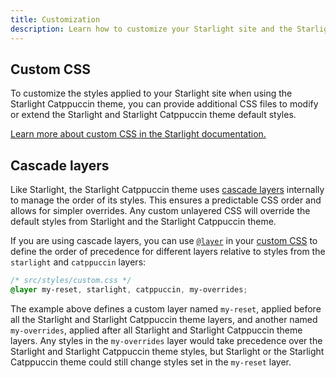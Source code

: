 ```yaml
---
title: Customization
description: Learn how to customize your Starlight site and the Starlight Catppuccin theme with custom CSS.
---
```


## Custom CSS

To customize the styles applied to your Starlight site when using the Starlight Catppuccin theme, you can provide additional CSS files to modify or extend the Starlight and Starlight Catppuccin theme default styles.

[Learn more about custom CSS in the Starlight documentation.](https://starlight.astro.build/guides/css-and-tailwind/#custom-css-styles)

## Cascade layers

Like Starlight, the Starlight Catppuccin theme uses [cascade layers](https://developer.mozilla.org/en-US/docs/Learn/CSS/Building_blocks/Cascade_layers) internally to manage the order of its styles.
This ensures a predictable CSS order and allows for simpler overrides.
Any custom unlayered CSS will override the default styles from Starlight and the Starlight Catppuccin theme.

If you are using cascade layers, you can use [`@layer`](https://developer.mozilla.org/en-US/docs/Web/CSS/@layer) in your [custom CSS](https://starlight.astro.build/guides/css-and-tailwind/#custom-css-styles) to define the order of precedence for different layers relative to styles from the `starlight` and `catppuccin` layers:

```css "starlight" "catppuccin"
/* src/styles/custom.css */
@layer my-reset, starlight, catppuccin, my-overrides;
```

The example above defines a custom layer named `my-reset`, applied before all the Starlight and Starlight Catppuccin theme layers, and another named `my-overrides`, applied after all Starlight and Starlight Catppuccin theme layers.
Any styles in the `my-overrides` layer would take precedence over the Starlight and Starlight Catppuccin theme styles, but Starlight or the Starlight Catppuccin theme could still change styles set in the `my-reset` layer.
